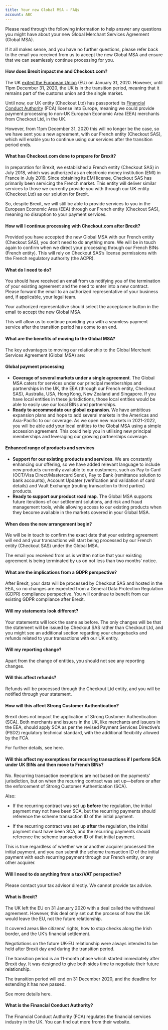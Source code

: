 ```yaml
---
title: Your new Global MSA – FAQs
account: ABC
---
```


Please read through the following information to help answer any questions you might have about your new Global Merchant Services Agreement (Global MSA).

If it all makes sense, and you have no further questions, please refer back to the email you received from us to accept the new Global MSA and ensure that we can seamlessly continue processing for you.

#### How does Brexit impact me and Checkout.com?

<Accordion title="Expand">

The UK [exited the European Union](#YournewGlobalMSA–FAQs-brexit) (EU) on January 31, 2020. However, until 11pm December 31, 2020, the UK is in the transition period, meaning that it remains part of the customs union and the single market.

Until now, our UK entity (Checkout Ltd) has passported its [Financial Conduct Authority](#YournewGlobalMSA–FAQs-fca) (FCA) license into Europe, meaning we could provide payment processing to non-UK European Economic Area (EEA) merchants from Checkout Ltd, in the UK.

However, from 11pm December 31, 2020 this will no longer be the case, so we have sent you a new agreement, with our French entity (Checkout SAS), which will enable you to continue using our services after the transition period ends.

</Accordion>

#### What has Checkout.com done to prepare for Brexit?

<Accordion title="Expand">

In preparation for Brexit, we established a French entity (Checkout SAS) in July 2018, which was authorized as an electronic money institution (EMI) in France in July 2019. Since obtaining its EMI license, Checkout SAS has primarily been servicing the French market. This entity will deliver similar services to those we currently provide you with through our UK entity (Checkout Ltd) as our solution for Brexit.

So, despite Brexit, we will still be able to provide services to you in the European Economic Area (EEA) through our French entity (Checkout SAS), meaning no disruption to your payment services.

</Accordion>

#### How will I continue processing with Checkout.com after Brexit?

<Accordion title="Expand">

Provided you have accepted the new Global MSA with our French entity (Checkout SAS), you don’t need to do anything more. We will be in touch again to confirm when we direct your processing through our French BINs (French entity). This will rely on Checkout SAS’s license permissions with the French regulatory authority (the ACPR).

</Accordion>

#### What do I need to do?

<Accordion title="Expand">

You should have received an email from us notifying you of the termination of your existing agreement and the need to enter into a new contract. Please forward the email to an authorized representative of your business and, if applicable, your legal team.

Your authorized representative should select the acceptance button in the email to accept the new Global MSA.

This will allow us to continue providing you with a seamless payment service after the transition period has come to an end.

</Accordion>

#### What are the benefits of moving to the Global MSA?

<Accordion title="Expand">

The key advantages to moving our relationship to the Global Merchant Services Agreement (Global MSA) are:

#### Global payment processing

*   **Coverage of several markets under a single agreement**. The Global MSA caters for services under our principal memberships and partnerships in the UK, the EEA (through our French entity, Checkout SAS), Australia, USA, Hong Kong, New Zealand and Singapore. If you have local entities in these jurisdictions, those local entities would be able to easily use our local BINs and partnerships.
*   **Ready to accommodate our global expansion**. We have ambitious expansion plans and hope to add several markets in the Americas and Asia-Pacific to our coverage. As we open new markets in 2021-2022, you will be able add your local entities to the Global MSA using a simple accession agreement. This could help you in utilising new principal memberships and leveraging our growing partnerships coverage.

#### Enhanced range of products and services

*   **Support for our existing products and services**. We are constantly enhancing our offering, so we have added relevant language to include new products currently available to our customers, such as Pay to Card (OCT/Visa Direct/Mastercard Send), Pay to Bank (remittance solution to bank accounts), Account Updater (verification and validation of card details) and Vault Exchange (routing transaction to third parties) products.
*   **Ready to support our product road map**. The Global MSA supports future iterations of our settlement solutions, and risk and fraud management tools, while allowing access to our existing products when they become available in the markets covered in your Global MSA.

</Accordion>

#### When does the new arrangement begin?

<Accordion title="Expand">

We will be in touch to confirm the exact date that your existing agreement will end and your transactions will start being processed by our French entity (Checkout SAS) under the Global MSA.

The email you received from us is written notice that your existing agreement is being terminated by us on not less than two months’ notice.

</Accordion>

#### What are the implications from a GDPR perspective?

<Accordion title="Expand">

After Brexit, your data will be processed by Checkout SAS and hosted in the EEA, so no changes are expected from a General Data Protection Regulation (GDPR) compliance perspective. You will continue to benefit from our existing GDPR compliance after Brexit.

</Accordion>

#### Will my statements look different?

<Accordion title="Expand">

Your statements will look the same as before. The only changes will be that the statement will be issued by Checkout SAS rather than Checkout Ltd, and you might see an additional section regarding your chargebacks and refunds related to your transactions with our UK entity.

</Accordion>

#### Will my reporting change?

<Accordion title="Expand">

Apart from the change of entities, you should not see any reporting changes.

</Accordion>

#### Will this affect refunds?

<Accordion title="Expand">

Refunds will be processed through the Checkout Ltd entity, and you will be notified through your statement.

</Accordion>

#### How will this affect Strong Customer Authentication?

<Accordion title="Expand">

Brexit does not impact the application of Strong Customer Authentication (SCA). Both merchants and issuers in the UK, like merchants and issuers in the EEA, should apply SCA as per the revised Payment Services Directive’s (PSD2) regulatory technical standard, with the additional flexibility allowed by the FCA.

For further details, see <ExternalLink href="https://www.ukfinance.org.uk/strong-customer-authentication" target="_blank">here</ExternalLink>.

</Accordion>


#### Will this affect my exemptions for recurring transactions if I perform SCA under UK BINs and then move to French BINs?

<Accordion title="Expand">

No. Recurring transaction exemptions are not based on the payments' jurisdiction, but on when the recurring contract was set up—before or after the enforcement of Strong Customer Authentication (SCA).

Also:

*   If the recurring contract was set up **before** the regulation, the initial payment may not have been SCA, but the recurring payments should reference the scheme transaction ID of the initial payment.

*   If the recurring contract was set up **after** the regulation, the initial payment must have been SCA, and the recurring payments should reference the scheme transaction ID of that initial payment.


This is true regardless of whether we or another acquirer processed the initial payment, and you can submit the scheme transaction ID of the initial payment with each recurring payment through our French entity, or any other acquirer.

</Accordion>

#### Will I need to do anything from a tax/VAT perspective?

<Accordion title="Expand">

Please contact your tax advisor directly. We cannot provide tax advice.

</Accordion>

#### What is Brexit?

<Accordion title="Expand">

The UK left the EU on 31 January 2020 with a deal called the withdrawal agreement. However, this deal only set out the process of how the UK would leave the EU, not the future relationship.

It covered areas like citizens' rights, how to stop checks along the Irish border, and the UK’s financial settlement.

Negotiations on the future UK-EU relationship were always intended to be held after Brexit day and during the transition period.

The transition period is an 11-month phase which started immediately after Brexit day. It was designed to give both sides time to negotiate their future relationship.

The transition period will end on 31 December 2020, and the deadline for extending it has now passed.

See more details <ExternalLink href="https://www.bbc.co.uk/news/uk-politics-32810887" target="_blank">here</ExternalLink>.

</Accordion>

#### What is the Financial Conduct Authority?

<Accordion title="Expand">

The Financial Conduct Authority (FCA) regulates the financial services industry in the UK. You can find out more from <ExternalLink href="https://www.fca.org.uk/about/the-fca" target="_blank">their website</ExternalLink>.

</Accordion>
